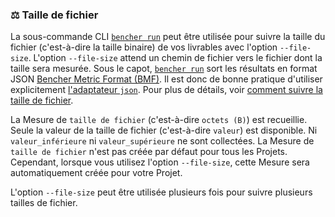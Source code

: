 ### ⚖️ Taille de fichier

La sous-commande CLI <code><a href="/fr/docs/explanation/bencher-run/">bencher run</a></code> peut être utilisée pour suivre la taille du fichier (c'est-à-dire la taille binaire) de vos livrables avec l'option `--file-size`. L'option `--file-size` attend un chemin de fichier vers le fichier dont la taille sera mesurée. Sous le capot, <code><a href="/fr/docs/explanation/bencher-run/">bencher run</a></code> sort les résultats en format JSON [Bencher Metric Format (BMF)][bmf]. Il est donc de bonne pratique d'utiliser explicitement [l'adaptateur `json`][json]. Pour plus de détails, voir [comment suivre la taille de fichier][file size].

La Mesure de `taille de fichier` (c'est-à-dire `octets (B)`) est recueillie. Seule la valeur de la taille de fichier (c'est-à-dire `valeur`) est disponible. Ni `valeur_inférieure` ni `valeur_supérieure` ne sont collectées. La Mesure de `taille de fichier` n'est pas créée par défaut pour tous les Projets. Cependant, lorsque vous utilisez l'option `--file-size`, cette Mesure sera automatiquement créée pour votre Projet.

L'option `--file-size` peut être utilisée plusieurs fois pour suivre plusieurs tailles de fichier.

[json]: #-json

[bmf]: /fr/docs/reference/bencher-metric-format/
[file size]: /fr/docs/how-to/track-file-size/